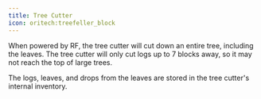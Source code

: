 ```yaml
---
title: Tree Cutter
icon: oritech:treefeller_block
---
```


<ModAsset location="oritech:treefeller_block" />

When powered by RF, the tree cutter will cut down an entire tree, including the leaves. The tree cutter will only cut logs up to 7 blocks away, so it may not reach the top of large trees.

The logs, leaves, and drops from the leaves are stored in the tree cutter's internal inventory.
